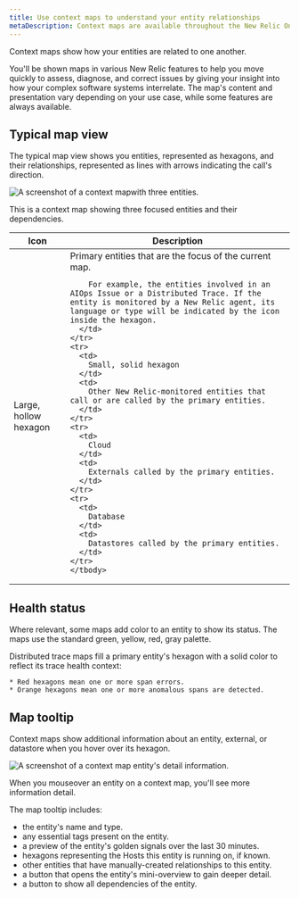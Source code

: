 ```yaml
---
title: Use context maps to understand your entity relationships
metaDescription: Context maps are available throughout the New Relic One UI to show how your entities relate to one another.
---
```


Context maps show how your entities are related to one another.

You'll be shown maps in various New Relic features to help you move quickly to assess, diagnose, and correct issues by giving your insight into how your complex software systems interrelate. The map's content and presentation vary depending on your use case, while some features are always available.

## Typical map view

The typical map view shows you entities, represented as hexagons, and their relationships, represented as lines with arrows indicating the call's direction.

![A screenshot of a context mapwith three entities.](./images/context-map-three-entities.png "A context map with three entities.")

<figcaption>This is a context map showing three focused entities and their dependencies.</figcaption>

<table>
  <thead>
    <tr>
      <th style={{ width: "200px" }}>
        Icon
      </th>
      <th>
        Description
      </th>
    </tr>
  </thead>
    <tbody>
    <tr>
      <td>
        Large, hollow hexagon
      </td>
      <td>
        Primary entities that are the focus of the current map. 
        
        For example, the entities involved in an AIOps Issue or a Distributed Trace. If the entity is monitored by a New Relic agent, its language or type will be indicated by the icon inside the hexagon.
      </td>
    </tr>
    <tr>
      <td>
        Small, solid hexagon
      </td>
      <td>
        Other New Relic-monitored entities that call or are called by the primary entities.
      </td>
    </tr>
    <tr>
      <td>
        Cloud
      </td>
      <td>
        Externals called by the primary entities.
      </td>
    </tr>
    <tr>
      <td>
        Database
      </td>
      <td>
        Datastores called by the primary entities.
      </td>
    </tr>    
    </tbody>
</table>

## Health status

Where relevant, some maps add color to an entity to show its status. The maps use  the standard green, yellow, red, gray palette.

Distributed trace maps fill a primary entity's hexagon with a solid color to reflect its trace health context:
    
    * Red hexagons mean one or more span errors.
    * Orange hexagons mean one or more anomalous spans are detected.

## Map tooltip

Context maps show additional information about an entity, external, or datastore when you hover over its hexagon.

![A screenshot of a context map entity's detail information.](./images/context-map-entity-detail.png "A context map entity's detail information.")

<figcaption>When you mouseover an entity on a context map, you'll see more information detail.</figcaption>

The map tooltip includes:

* the entity's name and type.
* any essential tags present on the entity.
* a preview of the entity's golden signals over the last 30 minutes.
* hexagons representing the Hosts this entity is running on, if known.
* other entities that have manually-created relationships to this entity.
* a button that opens the entity's mini-overview to gain deeper detail.
* a button to show all dependencies of the entity.
